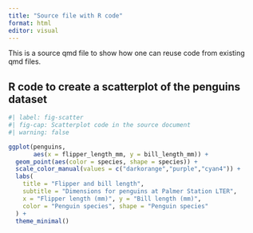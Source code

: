 ```yaml
---
title: "Source file with R code"
format: html
editor: visual
---
```


This is a source qmd file to show how one can reuse code from existing qmd files.

## R code to create a scatterplot of the penguins dataset

```r
#| label: fig-scatter
#| fig-cap: Scatterplot code in the source document
#| warning: false

ggplot(penguins, 
       aes(x = flipper_length_mm, y = bill_length_mm)) +
  geom_point(aes(color = species, shape = species)) +
  scale_color_manual(values = c("darkorange","purple","cyan4")) +
  labs(
    title = "Flipper and bill length",
    subtitle = "Dimensions for penguins at Palmer Station LTER",
    x = "Flipper length (mm)", y = "Bill length (mm)",
    color = "Penguin species", shape = "Penguin species"
  ) +
  theme_minimal()
```
